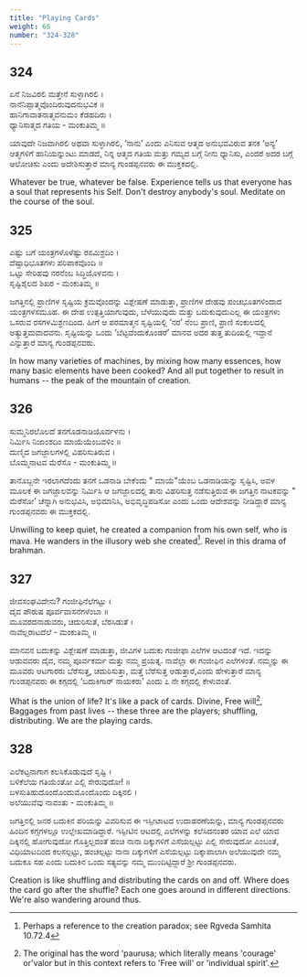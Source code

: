 ```yaml
---
title: "Playing Cards"
weight: 66
number: "324-328"
---
```


## 324

ಏನೆ ನಿಜವಿರಲಿ ಮತ್ತೇನೆ ಸುಳ್ಳಾಗಿರಲಿ ।  
ನಾನೆನಿಪ್ಪಾತ್ಮವೊಂದಿರುವುದನುಭವಿಕ ॥  
ಹಾನಿಗಾವಾತನಾತ್ಮವನುಮಂ ಕೆಡಹದಿರು ।  
ಧ್ಯಾನಿಸಾತ್ಮದ ಗತಿಯ - ಮಂಕುತಿಮ್ಮ ॥

ಯಾವುದೇ ನಿಜವಾಗಿರಲಿ ಅಥವಾ ಸುಳ್ಳಾಗಿರಲಿ, ‘ನಾನು’ ಎಂದು ಎನಿಸುವ ಆತ್ಮದ ಅನುಭವವಿರುವ ತನಕ ‘ಅನ್ಯ’ ಆತ್ಮಗಳಿಗೆ ಹಾನಿಯನ್ನುಂಟು ಮಾಡದೆ, ನಿನ್ನ ಆತ್ಮದ ಗತಿಯ ಮತ್ತು ಗಮ್ಯದ ಬಗ್ಗೆ ನೀನು ಧ್ಯಾನಿಸು, ಎಂದರೆ ಅದರ ಬಗ್ಗೆ ಆಲೋಚಿಸು ಎಂದು ಅದೇಶಿಸುತ್ತಾರೆ ಮಾನ್ಯ ಗುಂಡಪ್ಪನವರು ಈ ಮುಕ್ತಕದಲ್ಲಿ.

Whatever be true, whatever be false. Experience tells us that everyone has a soul that represents his Self. Don't destroy anybody's soul. Meditate on the course of the soul.

## 325

ಎಷ್ಟು ಬಗೆ ಯಂತ್ರಗಳೊಳೆಷ್ಟು ರಸಮಿಶ್ರದಿಂ ।  
ದೆಷ್ಟಾಧಿಭೂತಗಳು ಪರಿಪಾಕವೊಂದಿ ॥  
ಒಟ್ಟು ಸೇರಿಹವು ನರನೆಂಬ ಸಿದ್ಧಿಯೊಳವನು ।  
ಸೃಷ್ಟಿಶೈಲದ ಶಿಖರ - ಮಂಕುತಿಮ್ಮ ॥

ಜಗತ್ತಿನಲ್ಲಿ ಪ್ರಾಣಿಗಳ ಸೃಷ್ಟಿಯ ಕ್ರಮವೊಂದನ್ನು ವಿಶ್ಲೇಷಣೆ ಮಾಡುತ್ತಾ, ಪ್ರಾಣಿಗಳ ದೇಹವು ಪಂಚಭೂತಗಳಿಂದಾದ ಯಂತ್ರಗಳಸಮೂಹ. ಈ ದೇಹ ಉತ್ಪತ್ತಿಯಾಗುವುದು, ಬೆಳೆಯುವುದು ಮತ್ತು ಬದುಕುವುದುಎಲ್ಲ ಈ ಯಂತ್ರಗಳು ಒಸರುವ ರಸಗಳಮಿಶ್ರಣದಿಂದ. ಹೀಗೆ ಆ ಪರಮಾತ್ಮನ ಸೃಷ್ಟಿಯಲ್ಲಿ ‘ನರ’ ನೆಂಬ ಪ್ರಾಣಿ, ಪ್ರಾಣಿ ಸಂಕುಲದಲ್ಲಿ ಅತ್ಯುತ್ತಮವಾದವನು. ಸೃಷ್ಟಿಯನ್ನು ಒಂದು ‘ಬೆಟ್ಟವೆಂದುಕೊಂಡರೆ’ ಮಾನವ ಅದರ ತುತ್ತ ತುದಿಯಲ್ಲಿ ಇದ್ದಾನೆ ಎನ್ನುತ್ತಾರೆ ಮಾನ್ಯ ಗುಂಡಪ್ಪನವರು.

In how many varieties of machines, by mixing how many essences, how many basic elements have been cooked? And all put together to result in humans -- the peak of the mountain of creation.

## 326

ಸುಮ್ಮನಿರಲೊಲದೆ ತನಗೊಡನಾಡಿಯೊರ್ವಳನು ।  
ನಿರ್ಮಿಸಿ ನಿಜಾಂಶದಿಂ ಮಾಯೆಯೆಂಬವಳಿಂ ॥  
ದುಣ್ಮಿದ ಜಗಜ್ಜಾಲಗಳಲ್ಲಿ ವಿಹರಿಸುತಿರುವ ।  
ಬೊಮ್ಮನಾಟವ ಮೆರೆಸೊ - ಮಂಕುತಿಮ್ಮ ॥

ತಾನೊಬ್ಬನೇ ಇರಲಾಗದೆಂದು ತನಗೆ ಒಡನಾಡಿ ಬೇಕೆಂದು \" ಮಾಯೆ\"ಯೆಂಬ ಒಡನಾಡಿಯನ್ನು ಸೃಷ್ಟಿಸಿ, ಅವಳ ಮೂಲಕ ಈ ಜಗಜ್ಜಾಲವನ್ನು ನಿರ್ಮಿಸಿ ಆ ಜಗಜ್ಜಾಲದಲ್ಲಿ ತಾನು ವಿಹರಿಸುತ್ತ ನಡೆಸುತ್ತಿರುವ ಈ ಜಗತ್ತಿನ ನಾಟಕವನ್ನು \" ಮೆರೆಸೋ’ ಚೆನ್ನಾಗಿ ಅನುಭವಿಸಿ, ಅಭಿಮಾನಿಸಿ, ಅಭಿವೃದ್ಧಿಪಡಿಸೋ ಎಂದು ಒಂದು ಆದೇಶವನ್ನು ನೀಡಿದ್ದಾರೆ ಮಾನ್ಯ ಗುಂಡಪ್ಪನವರು ಈ ಮುಕ್ತಕದಲ್ಲಿ.

Unwilling to keep quiet, he created a companion from his own self, who is mava. He wanders in the illusory web she created[^116]. Revel in this drama of brahman.

## 327

ಜೀವಸಂಘವಿದೇನು? ಗಂಜೀಫಿನೆಲೆಗಟ್ಟು ।  
ದೈವ ಪೌರುಷ ಪೂರ್ವವಾಸನೆಗಳೆಂಬಾ ॥  
ಮೂವರದನಾಡುವರು, ಚದುರಿಸುತೆ, ಬೆರಸಿಡುತೆ ।  
ನಾವೆಲ್ಲರಾಟದೆಲೆ - ಮಂಕುತಿಮ್ಮ ॥

ಮಾನವನ ಬದುಕನ್ನು ವಿಶ್ಲೇಷಣೆ ಮಾಡುತ್ತಾ, ಜೀವಿಗಳ ಬದುಕು ಗಂಜೀಫಾ ಎಲೆಗಳ ಆಟದಂತೆ ಇದೆ. ಇದನ್ನು ಆಡುವವರು ದೈವ, ನಮ್ಮ ಪೂರ್ವಕರ್ಮ ಮತ್ತು ನಮ್ಮ ಪ್ರಯತ್ನ. ನಾವೆಲ್ಲಾ ಈ ಗಂಜೀಫಿನ ಎಲೆಗಳಂತೆ. ನಮ್ಮನ್ನು ಈ ಮೂವರು ಆಟಗಾರರು ಬೆರೆಸುತ್ತ, ಚದುರಿಸುತ್ತಾ, ಮತ್ತೆ ಬೆರೆಸುತ್ತ ಆಡುತ್ತಾರೆ,ಎಂದು ಹೇಳುತ್ತಾರೆ ಮಾನ್ಯ ಗುಂಡಪ್ಪನವರು ಈ ಕಗ್ಗದಲ್ಲಿ ‘ಬದುಕಿಗಾರ್ ನಾಯಕರು’ ಎಂದು ೭ ನೇ ಕಗ್ಗದಲ್ಲಿ ಕೇಳುವಂತೆ.

What is the union of life? It's like a pack of cards. Divine, Free will[^117], Baggages from past lives -- these three are the players; shuffling, distributing. We are the playing cards.

## 328

ಎಲೆಕಟ್ಟನಾಗಾಗ ಕಲಸಿಕೊಡುವುದೆ ಸೃಷ್ಟಿ ।  
ಬಳಿಕೆಲೆಯ ಗತಿಯೆಂತೋ ಎಲ್ಲಿ ಸೇರುವುದೋ! ॥  
ಬಳಸುತಿಹುದೊಂದೊಂದುಮೊಂದೊಂದು ದಿಕ್ಕಿನಲಿ ।  
ಅಲೆಯುವೆವು ನಾವಂತು - ಮಂಕುತಿಮ್ಮ ॥

ಜಗತ್ತಿನಲ್ಲಿ ಜನರ ಬದುಕಿನ ಪರಿಯನ್ನು ವಿವರಿಸುವ ಈ ಇಸ್ಪೀಟಾಟದ ಉದಾಹರಣೆಯನ್ನು, ಮಾನ್ಯ ಗುಂಡಪ್ಪನವರು ಹಿಂದಿನ ಕಗ್ಗಗಳಲ್ಲೂ ಉಲ್ಲೇಖಮಾಡಿದ್ದಾರೆ. ಇಸ್ಪೀಟಿನ ಆಟದಲ್ಲಿ ಎಲೆಗಳನ್ನು ಕಲೆಸಿದನಂತರ ಯಾವ ಎಲೆ ಯಾವ ದಿಕ್ಕಿನಲ್ಲಿ ಹೋಗುವುದೋ ಗೊತ್ತಿಲ್ಲದಂತೆ ಹಂಚಿ ನಾನಾ ದಿಕ್ಕುಗಳಿಗೆ ಎಸೆಯಲ್ಪಟ್ಟು ಎಲ್ಲಿ ಸೇರುವುದೋ ಎಂಬಂತೆ, ವಿಧಿಯಾಟದಿಂದ ಕಲಸಲ್ಪಟ್ಟು, ಹಂಚಲ್ಪಟ್ಟು ನಾನಾ ದಿಕ್ಕುಗಳಿಗೆ ಎಸೆಯಲ್ಪಟ್ಟು ದಿಕ್ಕಾಪಾಲಾಗಿ ಅಲೆಯುವುದೇ ನಮ್ಮ ಬದುಕೂ ಸಹ ಎಂದು ಬದುಕಿನ ಒಂದು ಸತ್ಯವನ್ನು ನಮ್ಮ ಮುಂದಿಟ್ಟಿದ್ದಾರೆ ಶ್ರೀ ಗುಂಡಪ್ಪನವರು.

Creation is like shuffling and distributing the cards on and off. Where does the card go after the shuffle? Each one goes around in different directions. We're also wandering around thus.

[^116]: Perhaps a reference to the creation paradox; see Rgveda Samhita 10.72.4
[^117]: The original has the word 'paurusa; which literally means 'courage' or'valor but in this context refers to 'Free will' or 'individual spirit'.

